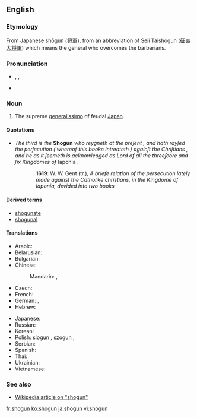 {{also|shōgun}}

==English==
{{wikipedia}}

===Etymology===
From Japanese shōgun ([[将軍]]), from an abbreviation of Seii Taishogun ([[征夷大将軍]]) which means the general who overcomes the barbarians.

===Pronunciation===
* {{enPR|shō'gŭn}}, {{IPA|/ˈʃəʊɡʌn/}}, {{SAMPA|/"S@UgVn/}}
* {{rhymes|əʊɡən}}

===Noun===
{{en-noun}}

# The supreme [[generalissimo]] of feudal [[Japan]].

====Quotations====
* ''The third is the'' '''Shogun''' ''who reygneth at the preſent , and hath rayſed the perſecution ( whereof this booke intreateth ) againſt the Chriſtians , and he as it ſeemeth is acknowledged as Lord of all the threeſcore and ſix Kingdomes of'' Iaponia .
:: '''1619''': W. W. Gent (tr.), ''A briefe relation of the persecution lately made against the Catholike christians, in the Kingdome of Iaponia, devided into two books''

====Derived terms====
* [[shogunate]]
* [[shogunal]]

====Translations====
{{trans-top|shogun}}
* Arabic: {{t|ar|شوغون|tr=shūghūn|sc=Arab}}
* Belarusian: {{t|be|сёгун |m|tr=sjóhun|sc=Cyrl}}
* Bulgarian: {{t|bg|шогун|m|tr=šogun|sc=Cyrl}}
* Chinese:
*: Mandarin: {{t|zh|將軍|sc=Hani}},  {{t|zh|将军|tr=jiāngjūn|sc=Hani}}
* Czech: {{t|cs|šógun|m}}
* French: {{t|fr|shogun |m}}
* German: {{t|de|Shōgun|m}},  {{t|de|Shogun|m}}
* Hebrew: {{t|he|שוגון|sc=Hebr}}
{{trans-mid}}
* Japanese: {{t|ja|将軍|tr=しょうぐん, shōgun|sc=Jpan}}
* Russian: {{t|ru|сёгун|m|tr=sjógun|sc=Cyrl}}
* Korean: {{t|ko|쇼군|sc=Kore}}
* Polish: [[siogun]] {{m}}, [[szogun]] {{m}},  {{t|pl|shōgun|m}}
* Serbian: {{t|sr|шогун|m|tr=šogun|sc=Cyrl}}
* Spanish: {{t|es|shōgun|m}}
* Thai: {{t|th|โชกุน|sc=Thai}}
* Ukrainian: {{t|uk|сьоґун|m|tr=s'ógun|sc=Cyrl}}
* Vietnamese: {{t|vi|shōgun}}
{{trans-bottom}}

===See also===
* [[w:Shogun|Wikipedia article on "shogun"]]

[[fr:shogun]]
[[ko:shogun]]
[[ja:shogun]]
[[vi:shogun]]